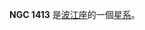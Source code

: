 {{NGCInfoBox|NGCID=NGC 1413|發現者=法蘭斯·萊文沃思|發現日期=1886年-月-日|其他編號=NPM1G -15.0199|曆元=J2000.0|赤經=3時40分11.5秒
|赤緯=-15°36'37"|星座=波江座|星體=星系|星等=14.3|表面亮度=14.1|藍等=15.3}}

'''NGC 1413''' 是[[波江座|波江座]]的一個[[星系|星系]]。

{{NGCReference|1413}}
{{Catalogs|NGC=1413}}